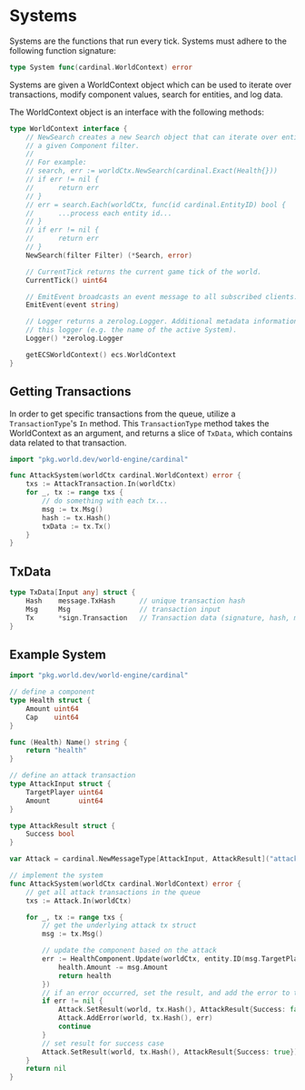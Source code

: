 # Systems

Systems are the functions that run every tick. Systems must adhere to the following function signature:

```go
type System func(cardinal.WorldContext) error
```

Systems are given a WorldContext object which can be used to iterate over transactions, modify component values, search for entities, and log data.

The WorldContext object is an interface with the following methods:

```go
type WorldContext interface {
	// NewSearch creates a new Search object that can iterate over entities that match
	// a given Component filter.
	//
	// For example:
	// search, err := worldCtx.NewSearch(cardinal.Exact(Health{}))
	// if err != nil {
	// 		return err
	// }
	// err = search.Each(worldCtx, func(id cardinal.EntityID) bool {
	// 		...process each entity id...
	// }
	// if err != nil {
	// 		return err
	// }
	NewSearch(filter Filter) (*Search, error)

	// CurrentTick returns the current game tick of the world.
	CurrentTick() uint64

	// EmitEvent broadcasts an event message to all subscribed clients.
	EmitEvent(event string)

	// Logger returns a zerolog.Logger. Additional metadata information is often attached to
	// this logger (e.g. the name of the active System).
	Logger() *zerolog.Logger

	getECSWorldContext() ecs.WorldContext
}
````

## Getting Transactions

In order to get specific transactions from the queue, utilize a `TransactionType`'s `In` method. This `TransactionType` method takes the WorldContext as an argument, and returns a slice of `TxData`, which contains data related to that transaction.

```go
import "pkg.world.dev/world-engine/cardinal"

func AttackSystem(worldCtx cardinal.WorldContext) error {
    txs := AttackTransaction.In(worldCtx)
    for _, tx := range txs {
        // do something with each tx...
		msg := tx.Msg()
		hash := tx.Hash()
		txData := tx.Tx()
	}
}

```
## TxData

```go
type TxData[Input any] struct {
    Hash    message.TxHash      // unique transaction hash
    Msg     Msg                 // transaction input
    Tx      *sign.Transaction   // Transaction data (signature, hash, message data)
}
```

## Example System

```go
import "pkg.world.dev/world-engine/cardinal"

// define a component
type Health struct {
	Amount uint64
	Cap    uint64
}

func (Health) Name() string {
	return "health"
}

// define an attack transaction
type AttackInput struct {
	TargetPlayer uint64
	Amount       uint64
}

type AttackResult struct {
	Success bool
}

var Attack = cardinal.NewMessageType[AttackInput, AttackResult]("attack")

// implement the system
func AttackSystem(worldCtx cardinal.WorldContext) error {
	// get all attack transactions in the queue
	txs := Attack.In(worldCtx)

	for _, tx := range txs {
		// get the underlying attack tx struct
		msg := tx.Msg()

		// update the component based on the attack
		err := HealthComponent.Update(worldCtx, entity.ID(msg.TargetPlayer), func(health Health) Health {
			health.Amount -= msg.Amount
			return health
		})
		// if an error occurred, set the result, and add the error to the transaction.
		if err != nil {
			Attack.SetResult(world, tx.Hash(), AttackResult{Success: false})
			Attack.AddError(world, tx.Hash(), err)
			continue
		}
		// set result for success case
		Attack.SetResult(world, tx.Hash(), AttackResult{Success: true})
	}
	return nil
}
```